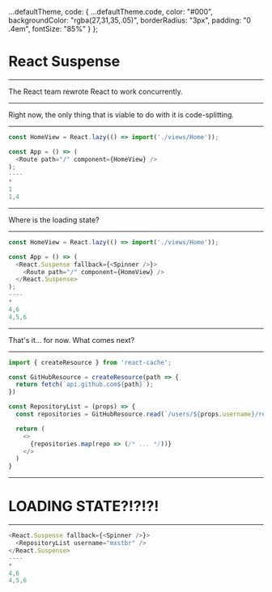 
  ...defaultTheme,
  code: {
    ...defaultTheme.code,
    color: "#000",
    backgroundColor: "rgba(27,31,35,.05)",
    borderRadius: "3px",
    padding: "0 .4em",
    fontSize: "85%"
  }
};

# React Suspense

---

The React team rewrote React to work concurrently.

---

Right now, the only thing that is viable to do with it is code-splitting.

---

```javascript Suspense for Code Splitting
const HomeView = React.lazy(() => import('./views/Home'));

const App = () => (
  <Route path="/" component={HomeView} />
);
----
*
1
1,4
```

---

Where is the loading state?

---

```javascript Rendering Fallback Content
const HomeView = React.lazy(() => import('./views/Home'));

const App = () => (
  <React.Suspense fallback={<Spinner />}>
    <Route path="/" component={HomeView} />
  </React.Suspense>
);
----
*
4,6
4,5,6
```

---

That's it... for now. What comes next?

---

```javascript React Cache
import { createResource } from 'react-cache';

const GitHubResource = createResource(path => {
  return fetch(`api.github.com${path}`);
})

const RepositoryList = (props) => {
  const repositories = GitHubResource.read(`/users/${props.username}/repos`);

  return (
    <>
      {repositories.map(repo => (/* ... */))}
    </>
  )
}
```

---

# LOADING STATE?!?!?!

---

```javascript react-cache + suspense
<React.Suspense fallback={<Spinner />}>
  <RepositoryList username="mxstbr" />
</React.Suspense>
----
*
4,6
4,5,6
```

